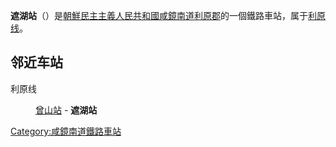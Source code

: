 {{unreferenced|time=2015-02-17T17:41:33+00:00}}
{{朝鮮半島車站資訊
|公司色 = blue
|文字色 = 
|站名 = 遮湖站
|圖片 = 
|pxl = 
|圖片說明 =
|前一站 = [[曾山站|曾山]]
|前一站距離 = 4.9
|後一站距離 = 
|後一站 = 
|所屬路線 = [[利原线|利原线]]
|距離 = 11.2
|起點站 = [[利原铁山站|利原铁山]]
|諺文 = 차호역
|朝鮮漢字 = 遮湖驛
|文觀部式 = 
|馬-賴式 = Ch'aho-yŏk
|副站名 = 
|車站編號 = 
|停站路線數 = 
|所屬公司 = [[朝鮮民主主義人民共和國鐵道省|朝鮮民主主義人民共和國鐵道省]]
|所在地 =[[咸鏡南道|咸鏡南道]][[利原郡|利原郡]]
|車站構造 = 地面车站
|月台配置 = 
|啟用年月日 =
|廢站年月日 = 
|上下車人次 = 
|統計年度 = 
|轉車 = 
|備註 = 
|全寬備註 = 
}}

'''遮湖站'''（{{lang-ko|차호역}}）是[[朝鮮民主主義人民共和國|朝鮮民主主義人民共和國]][[咸鏡南道|咸鏡南道]][[利原郡|利原郡]]的一個鐵路車站，属于[[利原线|利原线]]。

==邻近车站==
利原线
:[[曾山站|曾山站]] - '''遮湖站'''

{{朝鲜铁路小作品}}

{{利原线}}

[[Category:咸鏡南道鐵路車站|Category:咸鏡南道鐵路車站]]